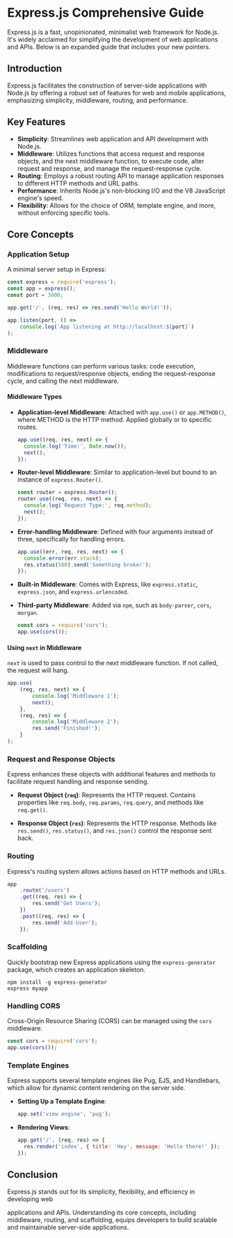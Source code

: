 # Express.js Comprehensive Guide

Express.js is a fast, unopinionated, minimalist web framework for Node.js. It's widely acclaimed for simplifying the development of web applications and APIs. Below is an expanded guide that includes your new pointers.

## Introduction

Express.js facilitates the construction of server-side applications with Node.js by offering a robust set of features for web and mobile applications, emphasizing simplicity, middleware, routing, and performance.

## Key Features

- **Simplicity**: Streamlines web application and API development with Node.js.
- **Middleware**: Utilizes functions that access request and response objects, and the next middleware function, to execute code, alter request and response, and manage the request-response cycle.
- **Routing**: Employs a robust routing API to manage application responses to different HTTP methods and URL paths.
- **Performance**: Inherits Node.js's non-blocking I/O and the V8 JavaScript engine's speed.
- **Flexibility**: Allows for the choice of ORM, template engine, and more, without enforcing specific tools.

## Core Concepts

### Application Setup

A minimal server setup in Express:

```javascript
const express = require('express');
const app = express();
const port = 3000;

app.get('/', (req, res) => res.send('Hello World!'));

app.listen(port, () =>
	console.log(`App listening at http://localhost:${port}`)
);
```

### Middleware

Middleware functions can perform various tasks: code execution, modifications to request/response objects, ending the request-response cycle, and calling the next middleware.

#### Middleware Types

- **Application-level Middleware**: Attached with `app.use()` or `app.METHOD()`, where METHOD is the HTTP method. Applied globally or to specific routes.

  ```javascript
  app.use((req, res, next) => {
  	console.log('Time:', Date.now());
  	next();
  });
  ```

- **Router-level Middleware**: Similar to application-level but bound to an instance of `express.Router()`.

  ```javascript
  const router = express.Router();
  router.use((req, res, next) => {
  	console.log('Request Type:', req.method);
  	next();
  });
  ```

- **Error-handling Middleware**: Defined with four arguments instead of three, specifically for handling errors.

  ```javascript
  app.use((err, req, res, next) => {
  	console.error(err.stack);
  	res.status(500).send('Something broke!');
  });
  ```

- **Built-in Middleware**: Comes with Express, like `express.static`, `express.json`, and `express.urlencoded`.

- **Third-party Middleware**: Added via `npm`, such as `body-parser`, `cors`, `morgan`.

  ```javascript
  const cors = require('cors');
  app.use(cors());
  ```

#### Using `next` in Middleware

`next` is used to pass control to the next middleware function. If not called, the request will hang.

```javascript
app.use(
	(req, res, next) => {
		console.log('Middleware 1');
		next();
	},
	(req, res) => {
		console.log('Middleware 2');
		res.send('Finished!');
	}
);
```

### Request and Response Objects

Express enhances these objects with additional features and methods to facilitate request handling and response sending.

- **Request Object (`req`)**: Represents the HTTP request. Contains properties like `req.body`, `req.params`, `req.query`, and methods like `req.get()`.

- **Response Object (`res`)**: Represents the HTTP response. Methods like `res.send()`, `res.status()`, and `res.json()` control the response sent back.

### Routing

Express's routing system allows actions based on HTTP methods and URLs.

```javascript
app
	.route('/users')
	.get((req, res) => {
		res.send('Get Users');
	})
	.post((req, res) => {
		res.send('Add User');
	});
```

### Scaffolding

Quickly bootstrap new Express applications using the `express-generator` package, which creates an application skeleton.

```shell
npm install -g express-generator
express myapp
```

### Handling CORS

Cross-Origin Resource Sharing (CORS) can be managed using the `cors` middleware.

```javascript
const cors = require('cors');
app.use(cors());
```

### Template Engines

Express supports several template engines like Pug, EJS, and Handlebars, which allow for dynamic content rendering on the server side.

- **Setting Up a Template Engine**:

  ```javascript
  app.set('view engine', 'pug');
  ```

- **Rendering Views**:

  ```javascript
  app.get('/', (req, res) => {
  	res.render('index', { title: 'Hey', message: 'Hello there!' });
  });
  ```

## Conclusion

Express.js stands out for its simplicity, flexibility, and efficiency in developing web

applications and APIs. Understanding its core concepts, including middleware, routing, and scaffolding, equips developers to build scalable and maintainable server-side applications.
